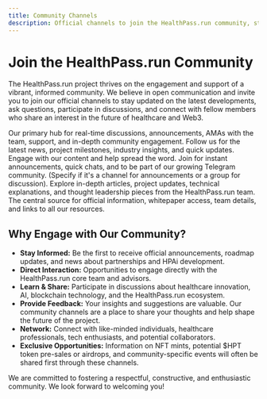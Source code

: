 ```yaml
---
title: Community Channels
description: Official channels to join the HealthPass.run community, stay updated, and engage with the project.
---
```


# Join the HealthPass.run Community

The HealthPass.run project thrives on the engagement and support of a vibrant, informed community. We believe in open communication and invite you to join our official channels to stay updated on the latest developments, ask questions, participate in discussions, and connect with fellow members who share an interest in the future of healthcare and Web3.

<CardGroup cols={2}>
  <Card title="Discord Server" icon="discord" href="[YOUR_DISCORD_SERVER_LINK_HERE]">
    Our primary hub for real-time discussions, announcements, AMAs with the team, support, and in-depth community engagement.
  </Card>
  <Card title="Twitter (X)" icon="twitter" href="[YOUR_TWITTER_LINK_HERE]">
    Follow us for the latest news, project milestones, industry insights, and quick updates. Engage with our content and help spread the word.
  </Card>
  <Card title="Telegram Channel/Group" icon="telegram" href="[YOUR_TELEGRAM_LINK_HERE]">
    Join for instant announcements, quick chats, and to be part of our growing Telegram community. (Specify if it's a channel for announcements or a group for discussion).
  </Card>
  <Card title="Medium / Blog" icon="medium" href="[YOUR_MEDIUM_OR_BLOG_LINK_HERE]">
    Explore in-depth articles, project updates, technical explanations, and thought leadership pieces from the HealthPass.run team.
  </Card>
  <Card title="Official Website" icon="globe" href="https://healthpass.run">
    The central source for official information, whitepaper access, team details, and links to all our resources.
  </Card>
</CardGroup>

## Why Engage with Our Community?

*   **Stay Informed:** Be the first to receive official announcements, roadmap updates, and news about partnerships and HPAi development.
*   **Direct Interaction:** Opportunities to engage directly with the HealthPass.run core team and advisors.
*   **Learn & Share:** Participate in discussions about healthcare innovation, AI, blockchain technology, and the HealthPass.run ecosystem.
*   **Provide Feedback:** Your insights and suggestions are valuable. Our community channels are a place to share your thoughts and help shape the future of the project.
*   **Network:** Connect with like-minded individuals, healthcare professionals, tech enthusiasts, and potential collaborators.
*   **Exclusive Opportunities:** Information on NFT mints, potential $HPT token pre-sales or airdrops, and community-specific events will often be shared first through these channels.

We are committed to fostering a respectful, constructive, and enthusiastic community. We look forward to welcoming you!